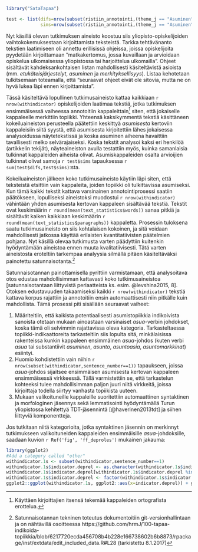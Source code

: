 
```r

library("SataTapaa")

test <- list(difs=nrow(subset(ristiin_annotointi,(theme_j == "Asuminen" & theme_k != "Asuminen" | theme_k == "Asuminen" & theme_j != "Asuminen"))),
             sims=nrow(subset(ristiin_annotointi,(theme_j == "Asuminen" & theme_k == "Asuminen"))))

```

Nyt käsillä olevan tutkimuksen aineisto koostuu siis yliopisto-opiskelijoiden
vaihtokokemuksestaan kirjoittamista teksteistä. Tarkka tehtävänanto tekstien laatimiseen
oli annettu erillisissä ohjeissa, joissa opiskelijoita pyydetään kirjoittamaan
"matkakertomus, jossa kuvaillaan ja arvioidaan opiskelua ulkomaisessa
yliopistossa tai harjoittelua ulkomailla". Ohjeet sisältävät kahdeksankohtaisen
listan mahdollisesti käsiteltävistä asioista (mm. *etukäteisjärjestelyt*,
*asuminen* ja *merkityksellisyys*). Listaa kehotetaan tulkitsemaan toteamalla, että
"seuraavat ohjeet eivät ole sitovia, mutta ne on hyvä lukea läpi ennen kirjoittamista".

Tässä käsiteltävä lopullinen tutkimusaineisto kattaa kaikkiaan `r nrow(withindicator)`
opiskelijoiden laatimaa tekstiä, jotka tutkimuksen ensimmäisessä vaiheessa annotoitiin
kappaleittain[^alkup_kpl] siten, että jokaiselle kappaleelle merkittiin
topiikki. Yhteensä kaksikymmentä tekstiä käsittäneen kokeiluaineiston
perusteella päätettiin keskittyä *asumisesta* kertoviin kappaleisiin siitä
syystä, että asumisesta kirjoitettiin lähes jokaisessa analysoidussa näytetekstissä
ja koska asuminen aiheena havaittiin tavallisesti melko selvärajaiseksi. Koska
tekstit analysoi kaksi eri henkilöä (artikkelin tekijät), näyteaineiston
avulla testattiin myös, kuinka samanlaisia tulkinnat kappaleiden aiheista
olivat. Asumiskappaleiden osalta arvioijien tulkinnat olivat samoja `r test$sims`
tapauksessa `r sum(test$difs,test$sims)`:sta. 

[^alkup_kpl]: Käyttäen kirjoittajien itsensä tekemää  kappaleiden ortografista
erottelua.

Kokeiluaineiston jälkeen koko tutkimusaineisto käytiin läpi siten, että
teksteistä etsittiin vain kappaleita, joiden topiikki oli tulkittavissa asumiseksi. 
Kun tämä kaikki tekstit kattava varsinainen annotointiprosessi saatiin
päätökseen, lopulliseksi aineistoksi muodostui  `r nrow(withindicator)`
vähintään yhden asumisesta kertovan kappaleen sisältävää tekstiä. Tekstit ovat
keskimäärin `r round(mean(text_statistics$words))` sanaa pitkiä ja sisältävät
kaiken kaikkiaan keskimäärin `r round(mean(text_statistics$paragraphs))`
kappaletta. Prosessin tuloksena saatu tutkimusaineisto on siis
kohtalaisen kokoinen, ja sitä voidaan mahdollisesti jatkossa käyttää erilaisten
kvantitatiivisten päätelmien pohjana. Nyt käsillä olevaa tutkimusta varten päädyttiin
kuitenkin hyödyntämään aineistoa ennen muuta kvalitatiivisesti. Tätä varten
aineistosta eroteltiin tarkempaa analyysia silmällä pitäen
käsiteltäväksi painotettu satunnaisotanta.[^tarkka_menetelma] 


[^tarkka_menetelma]: Satunnaisotannan tekninen toteutus dokumentoitiin
git-versionhallintaan ja on nähtävillä osoitteessa
https://github.com/hrmJ/100-tapaa-indikoida-topiikkia/blob/6217720ecda456708b4b228e166738602b6b8873/rpackage/inst/extdata/edit_included_data.R#L28
(tarkistettu 8.1.2017) 


Satunnaisotannan painottamisella pyrittiin varmistamaan, että analysoitava
otos edustaa mahdollisimman kattavasti koko tutkimusaineistoa
[satunnaisotantaan liittyvistä periaatteista ks. esim. @levshina2015, 8].
Otoksen edustavuuden takaamiseksi kaikki `r nrow(withindicator)` tekstiä kattava korpus
rajattiin ja annotoitiin ensin automaattisesti niin pitkälle kuin mahdollista. 
Tämä prosessi piti sisällään seuraavat vaiheet:

1. Määriteltiin, että kaikista potentiaalisesti asumistopiikkia indikoivista sanoista
   otetaan mukaan ainoastaan varsinaiset *asua*-verbin johdokset, koska tämä oli
   selvimmin rajattavissa oleva kategoria. Tarkasteltaessa
   topiikki-indikaattoreita tarkasteltiin siis lopulta sitä, minkälaisissa rakenteissa
   kunkin kappaleen ensimmäinen *asua*-johdos (kuten verbi *asua* tai substantiivit
   *asuminen*, *asunto*, *asuntoasia*, *asuntomarkkinat*) esiintyi. 
2. Huomio kohdistettiin vain niihin `r nrow(subset(withindicator,sentence_number==1))`
   tapaukseen, joissa *asua*-johdos sijaitsee ensimmäisen asumisesta kertovan
   kappaleen ensimmäisessä virkkeessä. Tällä varmistettiin se, että tarkastelun kohteeksi
   tulee mahdollisimman paljon juuri niitä virkkeitä, joissa kirjoittaja 
   todella siirtyy vanhasta topiikista uuteen.
3. Mukaan valikoituneille kappaleille suoritettiin automaattinen syntaktinen ja
   morfologinen jäsennys sekä lemmatisointi hyödyntämällä Turun yliopistossa kehitettyä
   TDT-jäsennintä [@haverinen2013tdt] ja siihen liittyviä komponentteja.

Jos tutkitaan niitä kategorioita, jotka syntaktinen jäsennin on merkinnyt
tutkimukseen valikoituneiden kappaleiden ensimmäisille *asua*-johdoksille,
saadaan kuvion `r Ref('fig', 'ff_deproles')` mukainen jakauma:

```r

library(ggplot2)
#Add a category called "other"
withindicator.1s <- subset(withindicator,sentence_number==1)
withindicator.1s$indicator.deprel <- as.character(withindicator.1s$indicator.deprel)
withindicator.1s$indicator.deprel[withindicator.1s$indicator.deprel %in% names(table(withindicator.1s$indicator.deprel)[table(withindicator.1s$indicator.deprel)<10])] <- "Muu"
withindicator.1s$indicator.deprel <- factor(withindicator.1s$indicator.deprel,levels=unique(names(sort(table(withindicator.1s$indicator.deprel),d=T))))
ggplot2::ggplot(withindicator.1s, ggplot2::aes(x=indicator.deprel)) + ggplot2::geom_bar() + ggplot2::coord_flip() + ggthemes::theme_tufte()

```



